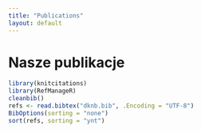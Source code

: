 ```yaml
---
title: "Publications"
layout: default
---
```


# Nasze publikacje

```r
library(knitcitations)
library(RefManageR)
cleanbib()
refs <- read.bibtex("dknb.bib", .Encoding = "UTF-8")
BibOptions(sorting = "none")
sort(refs, sorting = "ynt")
```